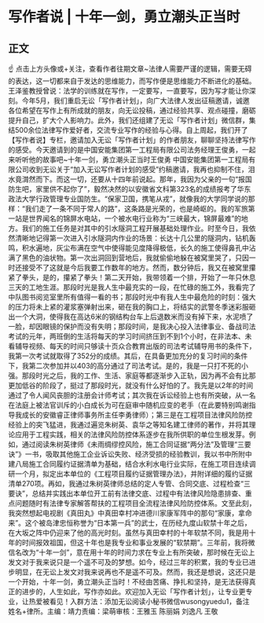 # 写作者说 | 十年一剑，勇立潮头正当时
## 正文
☝ 点击上方头像或+关注，查看作者往期文章~法律人需要严谨的逻辑，需要无碍的表达，这一切都来自于发达的思维能力，而写作便是思维能力不断进化的基础。王泽鉴教授曾说：法学的训练就在写作，一定要写，一直要写，因为写才能让你深刻。今年5月，我们重启无讼「写作者计划」，向广大法律人发出征稿邀请，诚邀各位希望在写作上有所成就的朋友，向无讼投稿，通过经验共享、观点碰撞，磨砺提升自己，扩大个人影响力。此外，我们还组建了无讼「写作者计划」微信群，集结500余位法律写作爱好者，交流专业写作的经验与心得。自上周起，我们开了【写作者说】专栏，邀请加入无讼「写作者计划」的作者朋友，聊聊坚持法律写作的感受。今天邀请到的是中国安能集团第一工程局有限公司法务经理王俊勇，一起来听听他的故事吧~十年一剑，勇立潮头正当时王俊勇 中国安能集团第一工程局有限公司收到无讼关于“加入无讼写作者计划的感受”约稿邀请，我再也抑制不住，泪水竟潸然而下。而这一切，还要从十四年前说起。那年，我因为父亲的一句“报国防生吧，家里供不起你了”，毅然决然的以安徽省文科第323名的成绩报考了华东政法大学行政管理专业国防生。“保家卫国，携笔从戎”，就像我的大学同学说的那样：“我们走了一条不同于常人的路”，这条路是光荣的，也是崎岖的。我的军旅第一站是世界闻名的锦屏水电站，一个被水电行业称为“三峡最大，锦屏最难”的地方。我们的施工任务是对其中的引水隧洞工程开展基础处理作业。时至今日，我依然清晰地记得第一次进入引水隧洞内作业的场景：长达十几公里的隧洞内，钻机轰鸣，积水遍地，灰尘布满在空气中使得能见度降得极低，长久的施工使得鼻孔中沾满了黑色的油状物。第一次出洞回到营地后，我就偷偷地躲在被窝里哭了，只因一时还接受不了这就是今后我要工作数年的地方。然而，数分钟后，我又在被窝里攥紧了拳头，是的，攥紧了拳头！第二天开始，我带领着一个排，开始了一年只休息三天的工地生涯。那段时光是我人生中最充实的一段，在忙碌的施工外，我看完了中队图书阅览室里所有值得一看的书；那段时光中有我人生中最危险的时刻：强大的压力将未上紧的灌浆塞弹射出来，砸在我的胸口上，将结实的武警冬季迷彩服砸出一个大洞，使得我在高达6米的钢结构台车上后退数米而没有掉下来，水泥喷了一脸，却因眼镜的保护而没有失明；那段时间，是我决心投入法律事业、备战司法考试的元年，两班倒的生活将每天的学习时间挤压到不到1个小时，在非法本、未看辅导视频、每天的时间只够读十页众合教育出版的司法考试辅导用书的条件下，我第一次考试就取得了352分的成绩。其后，在具备更加充分的复习时间的条件下，我第二次参加并以403的高分通过了司法考试。是的，我是一只打不死的小强。那段时光之后，我的工作、生活、家庭等都逐渐步入正轨，因为再不会有比那更加低谷的阶段了，挺过了那段时光，就没有什么好怕的了。我先是以2年的时间通过了令人闻风丧胆的注册会计师考试；其次我在诉讼经验上也有所突破，从一名在法庭上被法官训斥的小白成长为可在庭审中随机应变的老手（在此要特别鸣谢指导我成长的安徽睿正律师事务所主任李勇律师）；第三是在工程项目法律风险防控经验上的突飞猛进，我通过遍览朱树英、袁华之等知名建工律师的著作，并将其理论应用于工程实践，相关的法律风险防控体系逐步在我所供职的单位生根发芽。例如，通过阅读朱树英律师《未雨绸缪控风险，施工合同证据“两分法”及管理“三要诀”》一书，吸取其他施工企业诉讼失败、经济受损的经验教训，我以书中所附中建八局施工合同履约证据清单为基础，结合水利水电行业实际，在施工项目连续调研一个月，拟定出本单位的《工程项目履约证据管理办法》，并附详细的履约证据清单270项。再如，我通过朱树英律师总结的定人专管、合同交底、过程检查“三要诀”，总结并实践出本单位开工前有法律交底、过程中有法律风险隐患排查、重点问题随时有法律专家解答帮扶的工程项目全流程法律风险防控体系。文至此刻，我突然想起电视剧《真田丸》中真田幸村冲进德川家康军阵中的那句“家康，拿命来”。这个被岛津忠恒称誉为“日本第一兵”的武士，在历经九度山软禁十年之后，在大坂之阵中仍迎来了他的高光时刻。虽然与真田幸村的十年软禁不同，我是用十年的时间报效祖国，但这十年也是我专业和事业发展的“软禁期”。三年前，我将微信名改为“十年一剑”，意在用十年的时间力求在专业上有所突破，那时候在无讼上发文对于我来说只是一个遥不可及的梦想。如今，经过三年的积累，我的专业已进步明显，在无讼上发文对我来说再也不是遥不可及。然而，我还是想说，这还只是一个开始，十年一剑，勇立潮头正当时！不经由苦痛、挣扎和坚持，是无法获得真正的进步的，人生如此，写作亦如此。欢迎加入无讼「写作者计划」，让专业更专业，让热爱被看见！入群方法：添加无讼阅读小秘书微信wusongyuedu1，备注姓名+律所。主编：靖力责编：梁萌审核：王雅玉 陈丽娟 刘逸凡 王敬